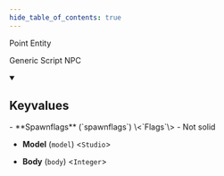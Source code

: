 ```yaml
---
hide_table_of_contents: true
---
```


<!---
!!!!!!
THIS PAGE IS AUTOGENERATED FROM GAME FGD DEFINITIONS!
DO NOT EDIT MANUALLY!
!!!!!!

In order to make edits, you can make an annotation file in /fgd_dump_overrides
-->


Point Entity

Generic Script NPC

<details open>
<summary><h2>Keyvalues</h2></summary>
- **Spawnflags** (`spawnflags`) \<`Flags`\>
  - Not solid 


- **Model** (`model`) \<`Studio`\>

- **Body** (`body`) \<`Integer`\>


 </details>

